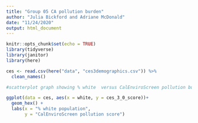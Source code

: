 ```yaml
---
title: "Group 05 CA pollution burden"
author: "Julia Bickford and Adriane McDonald"
date: "11/24/2020"
output: html_document
---
```


```r
knitr::opts_chunk$set(echo = TRUE)
library(tidyverse)
library(janitor)
library(here)
```

```r
ces <- read.csv(here("data", "ces3demographics.csv")) %>% 
  clean_names()
```

```r
#scatterplot graph showing % white  versus CalEnviroScreen pollution burden score

ggplot(data = ces, aes(x = white, y = ces_3_0_score))+
  geom_hex() +
  labs(x = "% white population",
       y = "CalEnviroScreen pollution score")
```

